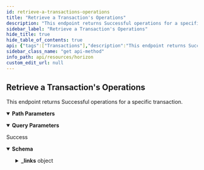 ```yaml
---
id: retrieve-a-transactions-operations
title: "Retrieve a Transaction's Operations"
description: "This endpoint returns Successful operations for a specific transaction."
sidebar_label: "Retrieve a Transaction's Operations"
hide_title: true
hide_table_of_contents: true
api: {"tags":["Transactions"],"description":"This endpoint returns Successful operations for a specific transaction.","operationId":"RetrieveATransactionsOperations","parameters":[{"name":"transaction_hash","in":"path","required":true,"description":"Transactions are commands that modify the ledger state and consist of one or more operations.","schema":{"type":"string","example":"5ebd5c0af4385500b53dd63b0ef5f6e8feef1a7e1c86989be3cdcce825f3c0cc"}},{"name":"cursor","in":"query","required":false,"description":"A number that points to a specific location in a collection of responses and is pulled from the paging_token value of a record.","schema":{"type":"integer","example":6606617478959105}},{"name":"order","in":"query","required":false,"description":"A designation of the order in which records should appear. Options include asc (ascending) or desc (descending). If this argument isn’t set, it defaults to asc.","schema":{"type":"string","enum":["asc","desc"]}},{"name":"limit","in":"query","required":false,"description":"The maximum number of records returned. The limit can range from 1 to 200 - an upper limit that is hardcoded in Horizon for performance reasons. If this argument isn’t designated, it defaults to 10.","schema":{"type":"integer","example":10}},{"name":"include_failed","in":"query","required":false,"description":"Set to true to include failed operations in results. Options include true and false.","schema":{"type":"boolean","enum":[true,false]}},{"name":"join","in":"query","required":false,"description":"Set to transactions to include the transactions which created each of the operations in the response."}],"responses":{"200":{"description":"Success","content":{"application/json":{"schema":{"allOf":[{"type":"object","properties":{"_links":{"type":"object","properties":{"self":{"type":"object","properties":{"href":{"type":"string","format":"link"},"templated":{"type":"boolean"}},"required":["href"],"title":"link"},"next":{"type":"object","properties":{"href":{"type":"string","format":"link"},"templated":{"type":"boolean"}},"required":["href"],"title":"link"},"prev":{"type":"object","properties":{"href":{"type":"string","format":"link"},"templated":{"type":"boolean"}},"required":["href"],"title":"link"}}}},"title":"Links"},{"type":"object","properties":{"_links":{"type":"object","properties":{"effects":{"type":"object","properties":{"href":{"type":"string","format":"link"},"templated":{"type":"boolean"}},"required":["href"],"title":"link"},"precedes":{"type":"object","properties":{"href":{"type":"string","format":"link"},"templated":{"type":"boolean"}},"required":["href"],"title":"link"},"self":{"type":"object","properties":{"href":{"type":"string","format":"link"},"templated":{"type":"boolean"}},"required":["href"],"title":"link"},"succeds":{"type":"object","properties":{"href":{"type":"string","format":"link"},"templated":{"type":"boolean"}},"required":["href"],"title":"link"},"transaction":{"type":"object","properties":{"href":{"type":"string","format":"link"},"templated":{"type":"boolean"}},"required":["href"],"title":"link"}}},"id":{"type":"string","title":"id"},"paging_token":{"type":"string","title":"paging_token"},"type_i":{"type":"number","example":0},"type":{"type":"string","example":"create_account"}},"title":"Operation"}]},"examples":{"RetrieveATransactionsOperations":{"value":{"_links":{"self":{"href":"https://horizon.stellar.org/transactions/6b983a4e0dc3c04f4bd6b9037c55f70a09c434dfd01492be1077cf7ea68c2e4a/operations?cursor=&limit=10&order=asc"},"next":{"href":"https://horizon.stellar.org/transactions/6b983a4e0dc3c04f4bd6b9037c55f70a09c434dfd01492be1077cf7ea68c2e4a/operations?cursor=120133379185221636&limit=10&order=asc"},"prev":{"href":"https://horizon.stellar.org/transactions/6b983a4e0dc3c04f4bd6b9037c55f70a09c434dfd01492be1077cf7ea68c2e4a/operations?cursor=120133379185221633&limit=10&order=desc"}},"_embedded":{"records":[{"_links":{"self":{"href":"https://horizon.stellar.org/operations/120133379185221633"},"transaction":{"href":"https://horizon.stellar.org/transactions/6b983a4e0dc3c04f4bd6b9037c55f70a09c434dfd01492be1077cf7ea68c2e4a"},"effects":{"href":"https://horizon.stellar.org/operations/120133379185221633/effects"},"succeeds":{"href":"https://horizon.stellar.org/effects?order=desc&cursor=120133379185221633"},"precedes":{"href":"https://horizon.stellar.org/effects?order=asc&cursor=120133379185221633"}},"id":"120133379185221633","paging_token":"120133379185221633","transaction_successful":true,"source_account":"GDJX67SFY2N73H72TWMKKBQP5UPBNKBNUMNE2IGFKNES43S4327X6DHG","type":"manage_buy_offer","type_i":12,"created_at":"2020-01-28T21:14:59Z","transaction_hash":"6b983a4e0dc3c04f4bd6b9037c55f70a09c434dfd01492be1077cf7ea68c2e4a","amount":"0.0000000","price":"0.0001000","price_r":{"n":1,"d":10000},"buying_asset_type":"native","selling_asset_type":"credit_alphanum4","selling_asset_code":"ETH","selling_asset_issuer":"GBDEVU63Y6NTHJQQZIKVTC23NWLQVP3WJ2RI2OTSJTNYOIGICST6DUXR","offer_id":149983118},{"_links":{"self":{"href":"https://horizon.stellar.org/operations/120133379185221634"},"transaction":{"href":"https://horizon.stellar.org/transactions/6b983a4e0dc3c04f4bd6b9037c55f70a09c434dfd01492be1077cf7ea68c2e4a"},"effects":{"href":"https://horizon.stellar.org/operations/120133379185221634/effects"},"succeeds":{"href":"https://horizon.stellar.org/effects?order=desc&cursor=120133379185221634"},"precedes":{"href":"https://horizon.stellar.org/effects?order=asc&cursor=120133379185221634"}},"id":"120133379185221634","paging_token":"120133379185221634","transaction_successful":true,"source_account":"GDJX67SFY2N73H72TWMKKBQP5UPBNKBNUMNE2IGFKNES43S4327X6DHG","type":"manage_buy_offer","type_i":12,"created_at":"2020-01-28T21:14:59Z","transaction_hash":"6b983a4e0dc3c04f4bd6b9037c55f70a09c434dfd01492be1077cf7ea68c2e4a","amount":"0.0000000","price":"0.0001000","price_r":{"n":1,"d":10000},"buying_asset_type":"native","selling_asset_type":"credit_alphanum4","selling_asset_code":"ETH","selling_asset_issuer":"GBDEVU63Y6NTHJQQZIKVTC23NWLQVP3WJ2RI2OTSJTNYOIGICST6DUXR","offer_id":149983119},{"_links":{"self":{"href":"https://horizon.stellar.org/operations/120133379185221635"},"transaction":{"href":"https://horizon.stellar.org/transactions/6b983a4e0dc3c04f4bd6b9037c55f70a09c434dfd01492be1077cf7ea68c2e4a"},"effects":{"href":"https://horizon.stellar.org/operations/120133379185221635/effects"},"succeeds":{"href":"https://horizon.stellar.org/effects?order=desc&cursor=120133379185221635"},"precedes":{"href":"https://horizon.stellar.org/effects?order=asc&cursor=120133379185221635"}},"id":"120133379185221635","paging_token":"120133379185221635","transaction_successful":true,"source_account":"GDJX67SFY2N73H72TWMKKBQP5UPBNKBNUMNE2IGFKNES43S4327X6DHG","type":"manage_offer","type_i":3,"created_at":"2020-01-28T21:14:59Z","transaction_hash":"6b983a4e0dc3c04f4bd6b9037c55f70a09c434dfd01492be1077cf7ea68c2e4a","amount":"98.5005752","price":"0.0003494","price_r":{"n":17471,"d":50000000},"buying_asset_type":"credit_alphanum4","buying_asset_code":"ETH","buying_asset_issuer":"GBDEVU63Y6NTHJQQZIKVTC23NWLQVP3WJ2RI2OTSJTNYOIGICST6DUXR","selling_asset_type":"native","offer_id":0},{"_links":{"self":{"href":"https://horizon.stellar.org/operations/120133379185221636"},"transaction":{"href":"https://horizon.stellar.org/transactions/6b983a4e0dc3c04f4bd6b9037c55f70a09c434dfd01492be1077cf7ea68c2e4a"},"effects":{"href":"https://horizon.stellar.org/operations/120133379185221636/effects"},"succeeds":{"href":"https://horizon.stellar.org/effects?order=desc&cursor=120133379185221636"},"precedes":{"href":"https://horizon.stellar.org/effects?order=asc&cursor=120133379185221636"}},"id":"120133379185221636","paging_token":"120133379185221636","transaction_successful":true,"source_account":"GDJX67SFY2N73H72TWMKKBQP5UPBNKBNUMNE2IGFKNES43S4327X6DHG","type":"manage_buy_offer","type_i":12,"created_at":"2020-01-28T21:14:59Z","transaction_hash":"6b983a4e0dc3c04f4bd6b9037c55f70a09c434dfd01492be1077cf7ea68c2e4a","amount":"291.8057980","price":"0.0002565","price_r":{"n":250039,"d":975000000},"buying_asset_type":"native","selling_asset_type":"credit_alphanum4","selling_asset_code":"ETH","selling_asset_issuer":"GBDEVU63Y6NTHJQQZIKVTC23NWLQVP3WJ2RI2OTSJTNYOIGICST6DUXR","offer_id":0}]}}}}}}}},"method":"get","path":"/transactions/{transaction_hash}/operations","servers":[{"url":"https://horizon.stellar.org","description":"The main network"},{"url":"https://horizon-testnet.stellar.org","description":"The test network"}],"info":{"title":"Horizon","version":"0.0.1"},"postman":{"name":"Retrieve a Transaction's Operations","description":{"content":"This endpoint returns Successful operations for a specific transaction.","type":"text/plain"},"url":{"path":["transactions",":transaction_hash","operations"],"host":["{{baseUrl}}"],"query":[{"disabled":false,"description":{"content":"A number that points to a specific location in a collection of responses and is pulled from the paging_token value of a record.","type":"text/plain"},"key":"cursor","value":""},{"disabled":false,"description":{"content":"A designation of the order in which records should appear. Options include asc (ascending) or desc (descending). If this argument isn’t set, it defaults to asc.","type":"text/plain"},"key":"order","value":""},{"disabled":false,"description":{"content":"The maximum number of records returned. The limit can range from 1 to 200 - an upper limit that is hardcoded in Horizon for performance reasons. If this argument isn’t designated, it defaults to 10.","type":"text/plain"},"key":"limit","value":""},{"disabled":false,"description":{"content":"Set to true to include failed operations in results. Options include true and false.","type":"text/plain"},"key":"include_failed","value":""},{"description":{"content":"Set to transactions to include the transactions which created each of the operations in the response.","type":"text/plain"},"key":"join","value":""}],"variable":[{"disabled":false,"description":{"content":"(Required) Transactions are commands that modify the ledger state and consist of one or more operations.","type":"text/plain"},"type":"any","value":"","key":"transaction_hash"}]},"header":[{"key":"Accept","value":"application/json"}],"method":"GET"}}
sidebar_class_name: "get api-method"
info_path: api/resources/horizon
custom_edit_url: null
---
```



## Retrieve a Transaction's Operations



This endpoint returns Successful operations for a specific transaction.

<details style={{"marginBottom":"1rem"}} data-collapsed={false} open={true}><summary style={{}}><strong>Path Parameters</strong></summary><div><ul><ParamsItem className={"paramsItem"} param={{"name":"transaction_hash","in":"path","required":true,"description":"Transactions are commands that modify the ledger state and consist of one or more operations.","schema":{"type":"string","example":"5ebd5c0af4385500b53dd63b0ef5f6e8feef1a7e1c86989be3cdcce825f3c0cc"}}}></ParamsItem></ul></div></details><details style={{"marginBottom":"1rem"}} data-collapsed={false} open={true}><summary style={{}}><strong>Query Parameters</strong></summary><div><ul><ParamsItem className={"paramsItem"} param={{"name":"cursor","in":"query","required":false,"description":"A number that points to a specific location in a collection of responses and is pulled from the paging_token value of a record.","schema":{"type":"integer","example":6606617478959105}}}></ParamsItem><ParamsItem className={"paramsItem"} param={{"name":"order","in":"query","required":false,"description":"A designation of the order in which records should appear. Options include asc (ascending) or desc (descending). If this argument isn’t set, it defaults to asc.","schema":{"type":"string","enum":["asc","desc"]}}}></ParamsItem><ParamsItem className={"paramsItem"} param={{"name":"limit","in":"query","required":false,"description":"The maximum number of records returned. The limit can range from 1 to 200 - an upper limit that is hardcoded in Horizon for performance reasons. If this argument isn’t designated, it defaults to 10.","schema":{"type":"integer","example":10}}}></ParamsItem><ParamsItem className={"paramsItem"} param={{"name":"include_failed","in":"query","required":false,"description":"Set to true to include failed operations in results. Options include true and false.","schema":{"type":"boolean","enum":[true,false]}}}></ParamsItem><ParamsItem className={"paramsItem"} param={{"name":"join","in":"query","required":false,"description":"Set to transactions to include the transactions which created each of the operations in the response."}}></ParamsItem></ul></div></details><div><ApiTabs><TabItem label={"200"} value={"200"}><div>

Success

</div><div><MimeTabs schemaType={"response"}><TabItem label={"application/json"} value={"application/json"}><SchemaTabs><TabItem label={"Schema"} value={"Schema"}><details style={{}} data-collapsed={false} open={true}><summary style={{"textAlign":"left"}}><strong>Schema</strong></summary><div style={{"textAlign":"left","marginLeft":"1rem"}}></div><ul style={{"marginLeft":"1rem"}}><SchemaItem collapsible={true} className={"schemaItem"}><details style={{}}><summary style={{}}><strong>_links</strong><span style={{"opacity":"0.6"}}> object</span></summary><div style={{"marginLeft":"1rem"}}><SchemaItem collapsible={true} className={"schemaItem"}><details style={{}}><summary style={{}}><strong>self</strong><span style={{"opacity":"0.6"}}> object</span></summary><div style={{"marginLeft":"1rem"}}><SchemaItem collapsible={false} name={"href"} required={true} schemaName={"link"} qualifierMessage={undefined} schema={{"type":"string","format":"link"}}></SchemaItem><SchemaItem collapsible={false} name={"templated"} required={false} schemaName={"boolean"} qualifierMessage={undefined} schema={{"type":"boolean"}}></SchemaItem></div></details></SchemaItem><SchemaItem collapsible={true} className={"schemaItem"}><details style={{}}><summary style={{}}><strong>next</strong><span style={{"opacity":"0.6"}}> object</span></summary><div style={{"marginLeft":"1rem"}}><SchemaItem collapsible={false} name={"href"} required={true} schemaName={"link"} qualifierMessage={undefined} schema={{"type":"string","format":"link"}}></SchemaItem><SchemaItem collapsible={false} name={"templated"} required={false} schemaName={"boolean"} qualifierMessage={undefined} schema={{"type":"boolean"}}></SchemaItem></div></details></SchemaItem><SchemaItem collapsible={true} className={"schemaItem"}><details style={{}}><summary style={{}}><strong>prev</strong><span style={{"opacity":"0.6"}}> object</span></summary><div style={{"marginLeft":"1rem"}}><SchemaItem collapsible={false} name={"href"} required={true} schemaName={"link"} qualifierMessage={undefined} schema={{"type":"string","format":"link"}}></SchemaItem><SchemaItem collapsible={false} name={"templated"} required={false} schemaName={"boolean"} qualifierMessage={undefined} schema={{"type":"boolean"}}></SchemaItem></div></details></SchemaItem><SchemaItem collapsible={true} className={"schemaItem"}><details style={{}}><summary style={{}}><strong>effects</strong><span style={{"opacity":"0.6"}}> object</span></summary><div style={{"marginLeft":"1rem"}}><SchemaItem collapsible={false} name={"href"} required={true} schemaName={"link"} qualifierMessage={undefined} schema={{"type":"string","format":"link"}}></SchemaItem><SchemaItem collapsible={false} name={"templated"} required={false} schemaName={"boolean"} qualifierMessage={undefined} schema={{"type":"boolean"}}></SchemaItem></div></details></SchemaItem><SchemaItem collapsible={true} className={"schemaItem"}><details style={{}}><summary style={{}}><strong>precedes</strong><span style={{"opacity":"0.6"}}> object</span></summary><div style={{"marginLeft":"1rem"}}><SchemaItem collapsible={false} name={"href"} required={true} schemaName={"link"} qualifierMessage={undefined} schema={{"type":"string","format":"link"}}></SchemaItem><SchemaItem collapsible={false} name={"templated"} required={false} schemaName={"boolean"} qualifierMessage={undefined} schema={{"type":"boolean"}}></SchemaItem></div></details></SchemaItem><SchemaItem collapsible={true} className={"schemaItem"}><details style={{}}><summary style={{}}><strong>succeds</strong><span style={{"opacity":"0.6"}}> object</span></summary><div style={{"marginLeft":"1rem"}}><SchemaItem collapsible={false} name={"href"} required={true} schemaName={"link"} qualifierMessage={undefined} schema={{"type":"string","format":"link"}}></SchemaItem><SchemaItem collapsible={false} name={"templated"} required={false} schemaName={"boolean"} qualifierMessage={undefined} schema={{"type":"boolean"}}></SchemaItem></div></details></SchemaItem><SchemaItem collapsible={true} className={"schemaItem"}><details style={{}}><summary style={{}}><strong>transaction</strong><span style={{"opacity":"0.6"}}> object</span></summary><div style={{"marginLeft":"1rem"}}><SchemaItem collapsible={false} name={"href"} required={true} schemaName={"link"} qualifierMessage={undefined} schema={{"type":"string","format":"link"}}></SchemaItem><SchemaItem collapsible={false} name={"templated"} required={false} schemaName={"boolean"} qualifierMessage={undefined} schema={{"type":"boolean"}}></SchemaItem></div></details></SchemaItem></div></details></SchemaItem><SchemaItem collapsible={false} name={"id"} required={false} schemaName={"id"} qualifierMessage={undefined} schema={{"type":"string","title":"id"}}></SchemaItem><SchemaItem collapsible={false} name={"paging_token"} required={false} schemaName={"paging_token"} qualifierMessage={undefined} schema={{"type":"string","title":"paging_token"}}></SchemaItem><SchemaItem collapsible={false} name={"type_i"} required={false} schemaName={"number"} qualifierMessage={undefined} schema={{"type":"number","example":0}}></SchemaItem><SchemaItem collapsible={false} name={"type"} required={false} schemaName={"string"} qualifierMessage={undefined} schema={{"type":"string","example":"create_account"}}></SchemaItem></ul></details></TabItem><TabItem label={"Example (from schema)"} value={"Example (from schema)"}><ResponseSamples responseExample={"{\n  \"_links\": {\n    \"self\": {\n      \"href\": \"string\",\n      \"templated\": true\n    },\n    \"next\": {\n      \"href\": \"string\",\n      \"templated\": true\n    },\n    \"prev\": {\n      \"href\": \"string\",\n      \"templated\": true\n    },\n    \"effects\": {\n      \"href\": \"string\",\n      \"templated\": true\n    },\n    \"precedes\": {\n      \"href\": \"string\",\n      \"templated\": true\n    },\n    \"succeds\": {\n      \"href\": \"string\",\n      \"templated\": true\n    },\n    \"transaction\": {\n      \"href\": \"string\",\n      \"templated\": true\n    }\n  },\n  \"id\": \"string\",\n  \"paging_token\": \"string\",\n  \"type_i\": 0,\n  \"type\": \"create_account\"\n}"} language={"json"}></ResponseSamples></TabItem><TabItem label={"RetrieveATransactionsOperations"} value={"RetrieveATransactionsOperations"}><ResponseSamples responseExample={"{\n  \"_links\": {\n    \"self\": {\n      \"href\": \"https://horizon.stellar.org/transactions/6b983a4e0dc3c04f4bd6b9037c55f70a09c434dfd01492be1077cf7ea68c2e4a/operations?cursor=&limit=10&order=asc\"\n    },\n    \"next\": {\n      \"href\": \"https://horizon.stellar.org/transactions/6b983a4e0dc3c04f4bd6b9037c55f70a09c434dfd01492be1077cf7ea68c2e4a/operations?cursor=120133379185221636&limit=10&order=asc\"\n    },\n    \"prev\": {\n      \"href\": \"https://horizon.stellar.org/transactions/6b983a4e0dc3c04f4bd6b9037c55f70a09c434dfd01492be1077cf7ea68c2e4a/operations?cursor=120133379185221633&limit=10&order=desc\"\n    }\n  },\n  \"_embedded\": {\n    \"records\": [\n      {\n        \"_links\": {\n          \"self\": {\n            \"href\": \"https://horizon.stellar.org/operations/120133379185221633\"\n          },\n          \"transaction\": {\n            \"href\": \"https://horizon.stellar.org/transactions/6b983a4e0dc3c04f4bd6b9037c55f70a09c434dfd01492be1077cf7ea68c2e4a\"\n          },\n          \"effects\": {\n            \"href\": \"https://horizon.stellar.org/operations/120133379185221633/effects\"\n          },\n          \"succeeds\": {\n            \"href\": \"https://horizon.stellar.org/effects?order=desc&cursor=120133379185221633\"\n          },\n          \"precedes\": {\n            \"href\": \"https://horizon.stellar.org/effects?order=asc&cursor=120133379185221633\"\n          }\n        },\n        \"id\": \"120133379185221633\",\n        \"paging_token\": \"120133379185221633\",\n        \"transaction_successful\": true,\n        \"source_account\": \"GDJX67SFY2N73H72TWMKKBQP5UPBNKBNUMNE2IGFKNES43S4327X6DHG\",\n        \"type\": \"manage_buy_offer\",\n        \"type_i\": 12,\n        \"created_at\": \"2020-01-28T21:14:59Z\",\n        \"transaction_hash\": \"6b983a4e0dc3c04f4bd6b9037c55f70a09c434dfd01492be1077cf7ea68c2e4a\",\n        \"amount\": \"0.0000000\",\n        \"price\": \"0.0001000\",\n        \"price_r\": {\n          \"n\": 1,\n          \"d\": 10000\n        },\n        \"buying_asset_type\": \"native\",\n        \"selling_asset_type\": \"credit_alphanum4\",\n        \"selling_asset_code\": \"ETH\",\n        \"selling_asset_issuer\": \"GBDEVU63Y6NTHJQQZIKVTC23NWLQVP3WJ2RI2OTSJTNYOIGICST6DUXR\",\n        \"offer_id\": 149983118\n      },\n      {\n        \"_links\": {\n          \"self\": {\n            \"href\": \"https://horizon.stellar.org/operations/120133379185221634\"\n          },\n          \"transaction\": {\n            \"href\": \"https://horizon.stellar.org/transactions/6b983a4e0dc3c04f4bd6b9037c55f70a09c434dfd01492be1077cf7ea68c2e4a\"\n          },\n          \"effects\": {\n            \"href\": \"https://horizon.stellar.org/operations/120133379185221634/effects\"\n          },\n          \"succeeds\": {\n            \"href\": \"https://horizon.stellar.org/effects?order=desc&cursor=120133379185221634\"\n          },\n          \"precedes\": {\n            \"href\": \"https://horizon.stellar.org/effects?order=asc&cursor=120133379185221634\"\n          }\n        },\n        \"id\": \"120133379185221634\",\n        \"paging_token\": \"120133379185221634\",\n        \"transaction_successful\": true,\n        \"source_account\": \"GDJX67SFY2N73H72TWMKKBQP5UPBNKBNUMNE2IGFKNES43S4327X6DHG\",\n        \"type\": \"manage_buy_offer\",\n        \"type_i\": 12,\n        \"created_at\": \"2020-01-28T21:14:59Z\",\n        \"transaction_hash\": \"6b983a4e0dc3c04f4bd6b9037c55f70a09c434dfd01492be1077cf7ea68c2e4a\",\n        \"amount\": \"0.0000000\",\n        \"price\": \"0.0001000\",\n        \"price_r\": {\n          \"n\": 1,\n          \"d\": 10000\n        },\n        \"buying_asset_type\": \"native\",\n        \"selling_asset_type\": \"credit_alphanum4\",\n        \"selling_asset_code\": \"ETH\",\n        \"selling_asset_issuer\": \"GBDEVU63Y6NTHJQQZIKVTC23NWLQVP3WJ2RI2OTSJTNYOIGICST6DUXR\",\n        \"offer_id\": 149983119\n      },\n      {\n        \"_links\": {\n          \"self\": {\n            \"href\": \"https://horizon.stellar.org/operations/120133379185221635\"\n          },\n          \"transaction\": {\n            \"href\": \"https://horizon.stellar.org/transactions/6b983a4e0dc3c04f4bd6b9037c55f70a09c434dfd01492be1077cf7ea68c2e4a\"\n          },\n          \"effects\": {\n            \"href\": \"https://horizon.stellar.org/operations/120133379185221635/effects\"\n          },\n          \"succeeds\": {\n            \"href\": \"https://horizon.stellar.org/effects?order=desc&cursor=120133379185221635\"\n          },\n          \"precedes\": {\n            \"href\": \"https://horizon.stellar.org/effects?order=asc&cursor=120133379185221635\"\n          }\n        },\n        \"id\": \"120133379185221635\",\n        \"paging_token\": \"120133379185221635\",\n        \"transaction_successful\": true,\n        \"source_account\": \"GDJX67SFY2N73H72TWMKKBQP5UPBNKBNUMNE2IGFKNES43S4327X6DHG\",\n        \"type\": \"manage_offer\",\n        \"type_i\": 3,\n        \"created_at\": \"2020-01-28T21:14:59Z\",\n        \"transaction_hash\": \"6b983a4e0dc3c04f4bd6b9037c55f70a09c434dfd01492be1077cf7ea68c2e4a\",\n        \"amount\": \"98.5005752\",\n        \"price\": \"0.0003494\",\n        \"price_r\": {\n          \"n\": 17471,\n          \"d\": 50000000\n        },\n        \"buying_asset_type\": \"credit_alphanum4\",\n        \"buying_asset_code\": \"ETH\",\n        \"buying_asset_issuer\": \"GBDEVU63Y6NTHJQQZIKVTC23NWLQVP3WJ2RI2OTSJTNYOIGICST6DUXR\",\n        \"selling_asset_type\": \"native\",\n        \"offer_id\": 0\n      },\n      {\n        \"_links\": {\n          \"self\": {\n            \"href\": \"https://horizon.stellar.org/operations/120133379185221636\"\n          },\n          \"transaction\": {\n            \"href\": \"https://horizon.stellar.org/transactions/6b983a4e0dc3c04f4bd6b9037c55f70a09c434dfd01492be1077cf7ea68c2e4a\"\n          },\n          \"effects\": {\n            \"href\": \"https://horizon.stellar.org/operations/120133379185221636/effects\"\n          },\n          \"succeeds\": {\n            \"href\": \"https://horizon.stellar.org/effects?order=desc&cursor=120133379185221636\"\n          },\n          \"precedes\": {\n            \"href\": \"https://horizon.stellar.org/effects?order=asc&cursor=120133379185221636\"\n          }\n        },\n        \"id\": \"120133379185221636\",\n        \"paging_token\": \"120133379185221636\",\n        \"transaction_successful\": true,\n        \"source_account\": \"GDJX67SFY2N73H72TWMKKBQP5UPBNKBNUMNE2IGFKNES43S4327X6DHG\",\n        \"type\": \"manage_buy_offer\",\n        \"type_i\": 12,\n        \"created_at\": \"2020-01-28T21:14:59Z\",\n        \"transaction_hash\": \"6b983a4e0dc3c04f4bd6b9037c55f70a09c434dfd01492be1077cf7ea68c2e4a\",\n        \"amount\": \"291.8057980\",\n        \"price\": \"0.0002565\",\n        \"price_r\": {\n          \"n\": 250039,\n          \"d\": 975000000\n        },\n        \"buying_asset_type\": \"native\",\n        \"selling_asset_type\": \"credit_alphanum4\",\n        \"selling_asset_code\": \"ETH\",\n        \"selling_asset_issuer\": \"GBDEVU63Y6NTHJQQZIKVTC23NWLQVP3WJ2RI2OTSJTNYOIGICST6DUXR\",\n        \"offer_id\": 0\n      }\n    ]\n  }\n}"} language={"json"}></ResponseSamples></TabItem></SchemaTabs></TabItem></MimeTabs></div></TabItem></ApiTabs></div>
      